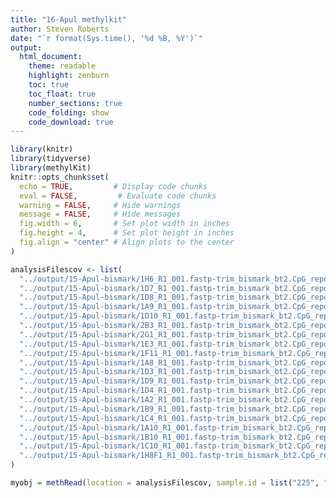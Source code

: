 ```yaml
---
title: "16-Apul methylkit"
author: Steven Roberts
date: "`r format(Sys.time(), '%d %B, %Y')`"  
output: 
  html_document:
    theme: readable
    highlight: zenburn
    toc: true
    toc_float: true
    number_sections: true
    code_folding: show
    code_download: true
---
```


```r
library(knitr)
library(tidyverse)
library(methylKit)
knitr::opts_chunk$set(
  echo = TRUE,         # Display code chunks
  eval = FALSE,         # Evaluate code chunks
  warning = FALSE,     # Hide warnings
  message = FALSE,     # Hide messages
  fig.width = 6,       # Set plot width in inches
  fig.height = 4,      # Set plot height in inches
  fig.align = "center" # Align plots to the center
)
```

```r
analysisFilescov <- list(
  "../output/15-Apul-bismark/1H6_R1_001.fastp-trim_bismark_bt2.CpG_report.merged_CpG_evidence.cov",
  "../output/15-Apul-bismark/1D7_R1_001.fastp-trim_bismark_bt2.CpG_report.merged_CpG_evidence.cov",
  "../output/15-Apul-bismark/1D8_R1_001.fastp-trim_bismark_bt2.CpG_report.merged_CpG_evidence.cov",
  "../output/15-Apul-bismark/1A9_R1_001.fastp-trim_bismark_bt2.CpG_report.merged_CpG_evidence.cov",
  "../output/15-Apul-bismark/1D10_R1_001.fastp-trim_bismark_bt2.CpG_report.merged_CpG_evidence.cov",
  "../output/15-Apul-bismark/2B3_R1_001.fastp-trim_bismark_bt2.CpG_report.merged_CpG_evidence.cov",
  "../output/15-Apul-bismark/2G1_R1_001.fastp-trim_bismark_bt2.CpG_report.merged_CpG_evidence.cov",
  "../output/15-Apul-bismark/1E3_R1_001.fastp-trim_bismark_bt2.CpG_report.merged_CpG_evidence.cov",
  "../output/15-Apul-bismark/1F11_R1_001.fastp-trim_bismark_bt2.CpG_report.merged_CpG_evidence.cov",
  "../output/15-Apul-bismark/1A8_R1_001.fastp-trim_bismark_bt2.CpG_report.merged_CpG_evidence.cov",
  "../output/15-Apul-bismark/1D3_R1_001.fastp-trim_bismark_bt2.CpG_report.merged_CpG_evidence.cov",
  "../output/15-Apul-bismark/1D9_R1_001.fastp-trim_bismark_bt2.CpG_report.merged_CpG_evidence.cov",
  "../output/15-Apul-bismark/1D4_R1_001.fastp-trim_bismark_bt2.CpG_report.merged_CpG_evidence.cov",
  "../output/15-Apul-bismark/1A2_R1_001.fastp-trim_bismark_bt2.CpG_report.merged_CpG_evidence.cov",
  "../output/15-Apul-bismark/1B9_R1_001.fastp-trim_bismark_bt2.CpG_report.merged_CpG_evidence.cov",
  "../output/15-Apul-bismark/1C4_R1_001.fastp-trim_bismark_bt2.CpG_report.merged_CpG_evidence.cov",
  "../output/15-Apul-bismark/1A10_R1_001.fastp-trim_bismark_bt2.CpG_report.merged_CpG_evidence.cov",
  "../output/15-Apul-bismark/1B10_R1_001.fastp-trim_bismark_bt2.CpG_report.merged_CpG_evidence.cov",
  "../output/15-Apul-bismark/1C10_R1_001.fastp-trim_bismark_bt2.CpG_report.merged_CpG_evidence.cov",
  "../output/15-Apul-bismark/1H8F1_R1_001.fastp-trim_bismark_bt2.CpG_report.merged_CpG_evidence.cov"
)
```

```r
myobj = methRead(location = analysisFilescov, sample.id = list("225", "229", "237", "244", "265", "139", "145", "150", "173", "186", "225", "229", "237", "244", "265", "139", "145", "150", "173", "186"), assembly = "Apul", pipeline = "bismarkCoverage", context="CpG", mincov=2, treatment = c(0,0,0,0,0,0,0,0,0,0,1,1,1,1,1,1,1,1,1,1))
```

